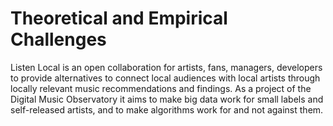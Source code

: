# Theoretical and Empirical Challenges {#intro}

Listen Local is an open collaboration for artists, fans, managers, developers to provide alternatives to connect local audiences with local artists through locally relevant music recommendations and findings. As a project of the  Digital Music Observatory it aims to make big data work for small labels and self-released artists, and to make algorithms work for and not against them.